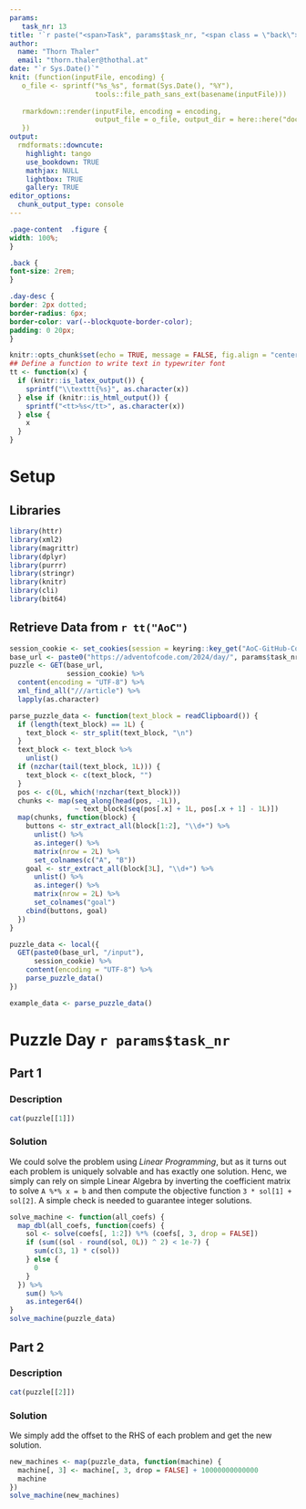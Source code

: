 ```yaml
---
params:
   task_nr: 13
title: '`r paste("<span>Task", params$task_nr, "<span class = \"back\"><a href = \"index.html\">", fontawesome::fa("home"), "</a></span></span>")`'
author: 
  name: "Thorn Thaler"
  email: "thorn.thaler@thothal.at"
date: "`r Sys.Date()`"
knit: (function(inputFile, encoding) {
   o_file <- sprintf("%s_%s", format(Sys.Date(), "%Y"), 
                     tools::file_path_sans_ext(basename(inputFile)))
                     
   rmarkdown::render(inputFile, encoding = encoding, 
                     output_file = o_file, output_dir = here::here("docs"))
   })
output: 
  rmdformats::downcute:
    highlight: tango
    use_bookdown: TRUE
    mathjax: NULL
    lightbox: TRUE
    gallery: TRUE
editor_options: 
  chunk_output_type: console
---
```


```css
.page-content  .figure {
width: 100%;
}

.back {
font-size: 2rem;
}

.day-desc {
border: 2px dotted;
border-radius: 6px;
border-color: var(--blockquote-border-color);
padding: 0 20px;
}
```


```r
knitr::opts_chunk$set(echo = TRUE, message = FALSE, fig.align = "center")
## Define a function to write text in typewriter font
tt <- function(x) {
  if (knitr::is_latex_output()) {
    sprintf("\\texttt{%s}", as.character(x))
  } else if (knitr::is_html_output()) {
    sprintf("<tt>%s</tt>", as.character(x))
  } else {
    x
  }
}
```

# Setup

## Libraries

```r
library(httr)
library(xml2)
library(magrittr)
library(dplyr)
library(purrr)
library(stringr)
library(knitr)
library(cli)
library(bit64)
```

## Retrieve Data from `r tt("AoC")`


```r
session_cookie <- set_cookies(session = keyring::key_get("AoC-GitHub-Cookie"))
base_url <- paste0("https://adventofcode.com/2024/day/", params$task_nr)
puzzle <- GET(base_url,
              session_cookie) %>% 
  content(encoding = "UTF-8") %>% 
  xml_find_all("///article") %>% 
  lapply(as.character)

parse_puzzle_data <- function(text_block = readClipboard()) {
  if (length(text_block) == 1L) {
    text_block <- str_split(text_block, "\n")
  }
  text_block <- text_block %>% 
    unlist()
  if (nzchar(tail(text_block, 1L))) {
    text_block <- c(text_block, "")
  }
  pos <- c(0L, which(!nzchar(text_block)))
  chunks <- map(seq_along(head(pos, -1L)), 
                ~ text_block[seq(pos[.x] + 1L, pos[.x + 1] - 1L)])
  map(chunks, function(block) {
    buttons <- str_extract_all(block[1:2], "\\d+") %>% 
      unlist() %>% 
      as.integer() %>% 
      matrix(nrow = 2L) %>% 
      set_colnames(c("A", "B"))
    goal <- str_extract_all(block[3L], "\\d+") %>% 
      unlist() %>% 
      as.integer() %>% 
      matrix(nrow = 2L) %>% 
      set_colnames("goal")
    cbind(buttons, goal)
  })
}

puzzle_data <- local({
  GET(paste0(base_url, "/input"),
      session_cookie) %>% 
    content(encoding = "UTF-8") %>% 
    parse_puzzle_data()
})
```

```r
example_data <- parse_puzzle_data()
```

# Puzzle Day `r params$task_nr`

## Part 1

### Description

```r
cat(puzzle[[1]])
```

### Solution

We could solve the problem using *Linear Programming*, but as it turns out each problem
is uniquely solvable and has exactly one solution. Henc, we simply can rely on simple
Linear Algebra by inverting the coefficient matrix to solve `A %*% x = b` and then compute
the objective function `3 * sol[1] + sol[2]`. A simple check is needed to guarantee 
integer solutions.

```r
solve_machine <- function(all_coefs) {
  map_dbl(all_coefs, function(coefs) {
    sol <- solve(coefs[, 1:2]) %*% (coefs[, 3, drop = FALSE])
    if (sum((sol - round(sol, 0L)) ^ 2) < 1e-7) {
      sum(c(3, 1) * c(sol))
    } else {
      0
    }
  }) %>% 
    sum() %>% 
    as.integer64()
}
solve_machine(puzzle_data)
```


## Part 2

### Description

```r
cat(puzzle[[2]])
```

### Solution

We simply add the offset to the RHS of each problem and get the new solution.

```r
new_machines <- map(puzzle_data, function(machine) {
  machine[, 3] <- machine[, 3, drop = FALSE] + 10000000000000
  machine
})
solve_machine(new_machines)
```
